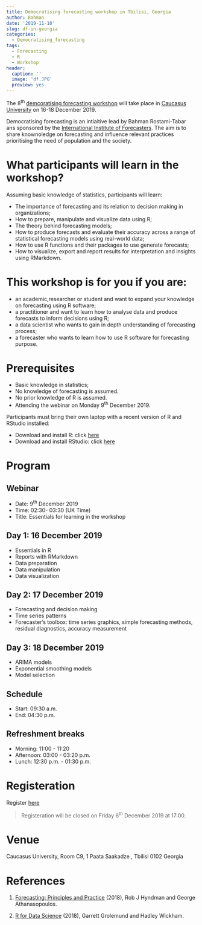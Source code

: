 ```yaml
---
title: Democratising forecasting workshop in Tbilisi, Georgia
author: Bahman
date: '2019-11-10'
slug: df-in-georgia
categories:
  - Democratising_forecasting
tags:
  - Forecasting
  - R
  - Workshop
header:
  caption: ''
  image: 'df.JPG'
  preview: yes
---
```


The 8^th^ [demcoratising forecasting workshop](https://www.bahmanrt.com/#democtarisingf)  will take place in [Caucasus University](https://cu.edu.ge/en) on 16-18 December 2019.

Democratising forecasting is an intiaitive lead by Bahman Rostami-Tabar ans sponsored by the [International Institute of Forecasters](https://forecasters.org/). The aim is to share knownoledge on forecasting and influence relevant practices prioritising the need of population and the society.

# What participants will learn in the workshop?

Assuming basic knowledge of statistics, participants will learn:

- The importance of forecasting and its relation to decision making in organizations;
- How to prepare, manipulate and visualize data using R;
- The theory behind forecasting models;
- How to produce forecasts and evaluate their accuracy across a range of statistical forecasting models using real-world data;
- How to use R functions and their packages to use generate forecasts;
- How to visualize, export and report results for interpretation and insights using RMarkdown.

# This workshop is for you if you are:

- an academic,researcher or student and want to expand your knowledge on forecasting using R software;
- a practitioner and want to learn how to analyse data and produce forecasts to inform decisions using R;
- a data scientist who wants to gain in depth understanding of forecasting process;
- a forecaster who wants to learn how to use R software for forecasting purpose.

# Prerequisites

- Basic knowledge in statistics;
- No knowledge of forecasting is assumed.
- No prior knowledge of R is assumed.
- Attending the webinar on Monday 9^th^ December 2019.

Participants must bring their own laptop with a recent version of R and RStudio installed:

- Download and install R: click [here](https://cloud.r-project.org/)
- Download and install RStudio: click [here](https://www.rstudio.com/products/rstudio/download/#download)

# Program

## Webinar 
  - Date: 9^th^ December 2019
  - Time: 02:30- 03:30 (UK Time)
  - Title: Essentials for learning in the workshop

## Day 1: 16 December 2019

  - Essentials in R
  - Reports with RMarkdown
  - Data preparation
  - Data manipulation
  - Data visualization

## Day 2: 17 December 2019

  - Forecasting and decision making
  - Time series patterns
  - Forecaster's toolbox: time series graphics, simple forecasting methods, residual diagnostics, accuracy measurement
  
## Day 3: 18 December 2019

- ARIMA models
- Exponential smoothing models
- Model selection

## Schedule

- Start: 09:30 a.m.
- End: 04:30 p.m.

## Refreshment breaks

- Morning: 11:00 - 11:20
- Afternoon: 03:00 - 03:20 p.m.
- Lunch: 12:30 p.m. - 01:30 p.m.

# Registeration

Register [here](https://docs.google.com/forms/d/e/1FAIpQLSfFJZqo3g-DVU3049de5xLYtPav144qDVxKgnOM_gFLVDcdbA/viewform)

>Registeration will be closed on Friday 6^th^ December 2019 at 17:00.

# Venue
 
 Caucasus University, Room C9, 1 Paata Saakadze , Tbilisi 0102 Georgia
 
# References

1. [Forecasting: Principles and Practice](https://otexts.com/fpp2/) (2018), Rob J Hyndman and George Athanasopoulos.

2. [R for Data Science](https://r4ds.had.co.nz/) (2018), Garrett Grolemund and Hadley Wickham.

